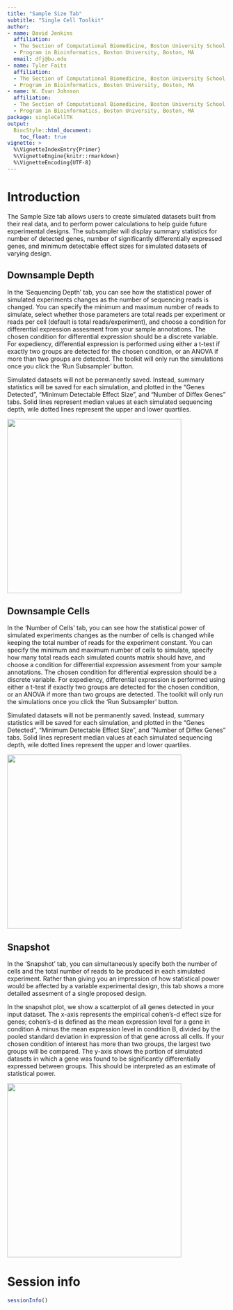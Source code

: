 ```yaml
---
title: "Sample Size Tab"
subtitle: "Single Cell Toolkit"
author:
- name: David Jenkins
  affiliation: 
  - The Section of Computational Biomedicine, Boston University School of Medicine, Boston, MA
  - Program in Bioinformatics, Boston University, Boston, MA
  email: dfj@bu.edu
- name: Tyler Faits
  affiliation: 
  - The Section of Computational Biomedicine, Boston University School of Medicine, Boston, MA
  - Program in Bioinformatics, Boston University, Boston, MA
- name: W. Evan Johnson
  affiliation: 
  - The Section of Computational Biomedicine, Boston University School of Medicine, Boston, MA
  - Program in Bioinformatics, Boston University, Boston, MA
package: singleCellTK
output: 
  BiocStyle::html_document:
    toc_float: true
vignette: >
  %\VignetteIndexEntry{Primer}
  %\VignetteEngine{knitr::rmarkdown}
  %\VignetteEncoding{UTF-8}
---
```


# Introduction

The Sample Size tab allows users to create simulated datasets built from their real data, and to perform power calculations to help guide future experimental designs. The subsampler will display summary statistics for number of detected genes, number of significantly differentially expressed genes, and minimum detectable effect sizes for simulated datasets of varying design.

## Downsample Depth

In the 'Sequencing Depth' tab, you can see how the statistical power of simulated experiments changes as the number of sequencing reads is changed. You can specify the minimum and maximum number of reads to simulate, select whether those parameters are total reads per experiment or reads per cell (default is total reads/experiment), and choose a condition for differential expression assesment from your sample annotations. The chosen condition for differential expression should be a discrete variable. For expediency, differential expression is performed using either a t-test if exactly two groups are detected for the chosen condition, or an ANOVA if more than two groups are detected. The toolkit will only run the simulations once you click the 'Run Subsampler' button.

Simulated datasets will not be permanently saved. Instead, summary statistics will be saved for each simulation, and plotted in the "Genes Detected", "Minimum Detectable Effect Size", and "Number of Diffex Genes" tabs. Solid lines represent median values at each simulated sequencing depth, wile dotted lines represent the upper and lower quartiles.

<img src="img/samplesize_01.png" width="400">

## Downsample Cells

In the 'Number of Cells' tab, you can see how the statistical power of simulated experiments changes as the number of cells is changed while keeping the total number of reads for the experiment constant. You can specify the minimum and maximum number of cells to simulate, specify how many total reads each simulated counts matrix should have, and choose a condition for differential expression assesment from your sample annotations. The chosen condition for differential expression should be a discrete variable. For expediency, differential expression is performed using either a t-test if exactly two groups are detected for the chosen condition, or an ANOVA if more than two groups are detected. The toolkit will only run the simulations once you click the 'Run Subsampler' button.

Simulated datasets will not be permanently saved. Instead, summary statistics will be saved for each simulation, and plotted in the "Genes Detected", "Minimum Detectable Effect Size", and "Number of Diffex Genes" tabs. Solid lines represent median values at each simulated sequencing depth, wile dotted lines represent the upper and lower quartiles.

<img src="img/samplesize_02.png" width="400">

## Snapshot

In the 'Snapshot' tab, you can simultaneously specify both the number of cells and the total number of reads to be produced in each simulated experiment. Rather than giving you an impression of how statistical power would be affected by a variable experimental design, this tab shows a more detailed assesment of a single proposed design.

In the snapshot plot, we show a scatterplot of all genes detected in your input dataset. The x-axis represents the empirical cohen's-d effect size for genes; cohen's-d is defined as the mean expression level for a gene in condition A minus the mean expression level in condition B, divided by the pooled standard deviation in expression of that gene across all cells. If your chosen condition of interest has more than two groups, the largest two groups will be compared. The y-axis shows the portion of simulated datasets in which a gene was found to be significantly differentially expressed between groups. This should be interpreted as an estimate of statistical power.

<img src="img/samplesize_03.png" width="400">

# Session info {.unnumbered}

```r
sessionInfo()
```
